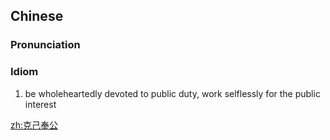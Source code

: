 ==Chinese==
{{zh-forms}}

===Pronunciation===
{{zh-pron
|m=kèjǐ fènggōng
|cat=id
}}

===Idiom===
{{zh-idiom}}

# be wholeheartedly devoted to public duty, work selflessly for the public interest

[[zh:克己奉公]]
